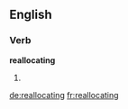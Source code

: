 ==English==

===Verb===
'''reallocating'''

# {{third-person singular of|reallocate}}

[[de:reallocating]]
[[fr:reallocating]]